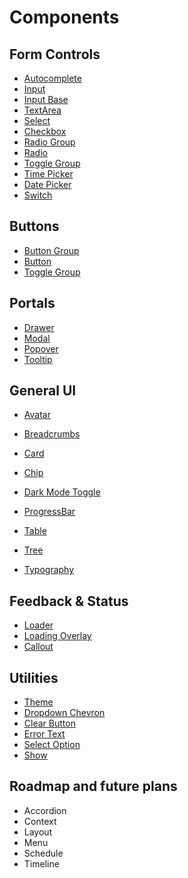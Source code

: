 # Components

## Form Controls

- [Autocomplete](/docs/components/autocomplete)
- [Input](/docs/components/input)
- [Input Base](/docs/components/input-base)
- [TextArea](/docs/components/textarea)
- [Select](/docs/components/select)
- [Checkbox](/docs/components/checkbox)
- [Radio Group](/docs/components/radio-group)
- [Radio](/docs/components/radio)
- [Toggle Group](/docs/components/toggle-group)
- [Time Picker](/docs/components/date-picker)
- [Date Picker](/docs/components/time-picker)
- [Switch](/docs/components/switch)

## Buttons

- [Button Group](/docs/components/button-group)
- [Button](/docs/components/button)
- [Toggle Group](/docs/components/toggle-group)

## Portals

- [Drawer](/docs/components/drawer)
- [Modal](/docs/components/modal)
- [Popover](/docs/components/popover)
- [Tooltip](/docs/components/tooltip)

## General UI

- [Avatar](/docs/components/avatar)
- [Breadcrumbs](/docs/components/breadcrumbs)
- [Card](/docs/components/card)
- [Chip](/docs/components/chip)

- [Dark Mode Toggle](/docs/components/dark-mode-toggle)
- [ProgressBar](/docs/components/progress-bar)
- [Table](/docs/components/table)
- [Tree](/docs/components/tree)
- [Typography](/docs/components/typography)

## Feedback & Status

- [Loader](/docs/components/loader)
- [Loading Overlay](/docs/components/loading-overlay)
- [Callout](/docs/components/callout)

## Utilities

- [Theme](/docs/components/theme)
- [Dropdown Chevron](/docs/components/dropdown-chevron)
- [Clear Button](/docs/components/clear-button)
- [Error Text](/docs/components/error-text)
- [Select Option](/docs/components/select-option)
- [Show](/docs/components/show)

## Roadmap and future plans

- Accordion
- Context
- Layout
- Menu
- Schedule
- Timeline
